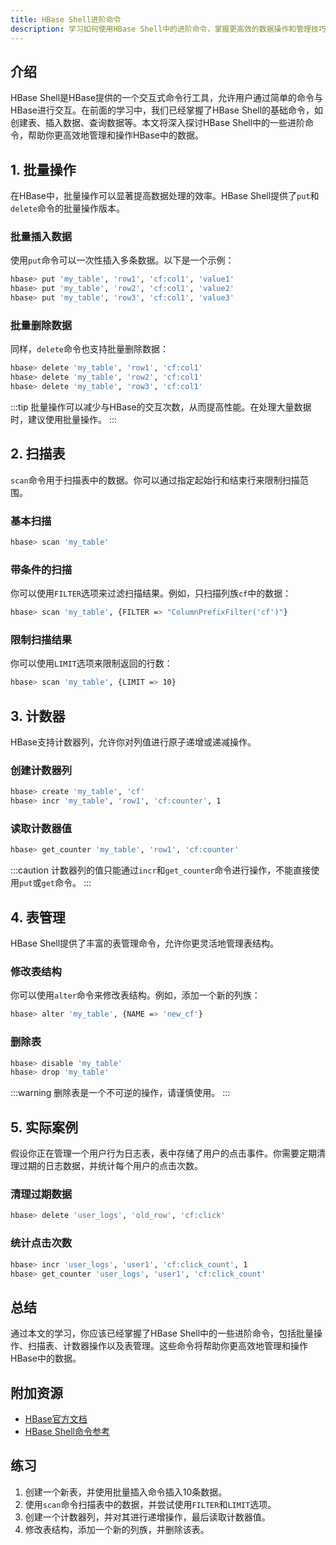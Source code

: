 ```yaml
---
title: HBase Shell进阶命令
description: 学习如何使用HBase Shell中的进阶命令，掌握更高效的数据操作和管理技巧。
---
```


## 介绍

HBase Shell是HBase提供的一个交互式命令行工具，允许用户通过简单的命令与HBase进行交互。在前面的学习中，我们已经掌握了HBase Shell的基础命令，如创建表、插入数据、查询数据等。本文将深入探讨HBase Shell中的一些进阶命令，帮助你更高效地管理和操作HBase中的数据。

## 1. 批量操作

在HBase中，批量操作可以显著提高数据处理的效率。HBase Shell提供了`put`和`delete`命令的批量操作版本。

### 批量插入数据

使用`put`命令可以一次性插入多条数据。以下是一个示例：

```bash
hbase> put 'my_table', 'row1', 'cf:col1', 'value1'
hbase> put 'my_table', 'row2', 'cf:col1', 'value2'
hbase> put 'my_table', 'row3', 'cf:col1', 'value3'
```

### 批量删除数据

同样，`delete`命令也支持批量删除数据：

```bash
hbase> delete 'my_table', 'row1', 'cf:col1'
hbase> delete 'my_table', 'row2', 'cf:col1'
hbase> delete 'my_table', 'row3', 'cf:col1'
```

:::tip
批量操作可以减少与HBase的交互次数，从而提高性能。在处理大量数据时，建议使用批量操作。
:::

## 2. 扫描表

`scan`命令用于扫描表中的数据。你可以通过指定起始行和结束行来限制扫描范围。

### 基本扫描

```bash
hbase> scan 'my_table'
```

### 带条件的扫描

你可以使用`FILTER`选项来过滤扫描结果。例如，只扫描列族`cf`中的数据：

```bash
hbase> scan 'my_table', {FILTER => "ColumnPrefixFilter('cf')"}
```

### 限制扫描结果

你可以使用`LIMIT`选项来限制返回的行数：

```bash
hbase> scan 'my_table', {LIMIT => 10}
```

## 3. 计数器

HBase支持计数器列，允许你对列值进行原子递增或递减操作。

### 创建计数器列

```bash
hbase> create 'my_table', 'cf'
hbase> incr 'my_table', 'row1', 'cf:counter', 1
```

### 读取计数器值

```bash
hbase> get_counter 'my_table', 'row1', 'cf:counter'
```

:::caution
计数器列的值只能通过`incr`和`get_counter`命令进行操作，不能直接使用`put`或`get`命令。
:::

## 4. 表管理

HBase Shell提供了丰富的表管理命令，允许你更灵活地管理表结构。

### 修改表结构

你可以使用`alter`命令来修改表结构。例如，添加一个新的列族：

```bash
hbase> alter 'my_table', {NAME => 'new_cf'}
```

### 删除表

```bash
hbase> disable 'my_table'
hbase> drop 'my_table'
```

:::warning
删除表是一个不可逆的操作，请谨慎使用。
:::

## 5. 实际案例

假设你正在管理一个用户行为日志表，表中存储了用户的点击事件。你需要定期清理过期的日志数据，并统计每个用户的点击次数。

### 清理过期数据

```bash
hbase> delete 'user_logs', 'old_row', 'cf:click'
```

### 统计点击次数

```bash
hbase> incr 'user_logs', 'user1', 'cf:click_count', 1
hbase> get_counter 'user_logs', 'user1', 'cf:click_count'
```

## 总结

通过本文的学习，你应该已经掌握了HBase Shell中的一些进阶命令，包括批量操作、扫描表、计数器操作以及表管理。这些命令将帮助你更高效地管理和操作HBase中的数据。

## 附加资源

- [HBase官方文档](https://hbase.apache.org/book.html)
- [HBase Shell命令参考](https://hbase.apache.org/apidocs/org/apache/hadoop/hbase/client/HBaseAdmin.html)

## 练习

1. 创建一个新表，并使用批量插入命令插入10条数据。
2. 使用`scan`命令扫描表中的数据，并尝试使用`FILTER`和`LIMIT`选项。
3. 创建一个计数器列，并对其进行递增操作，最后读取计数器值。
4. 修改表结构，添加一个新的列族，并删除该表。
